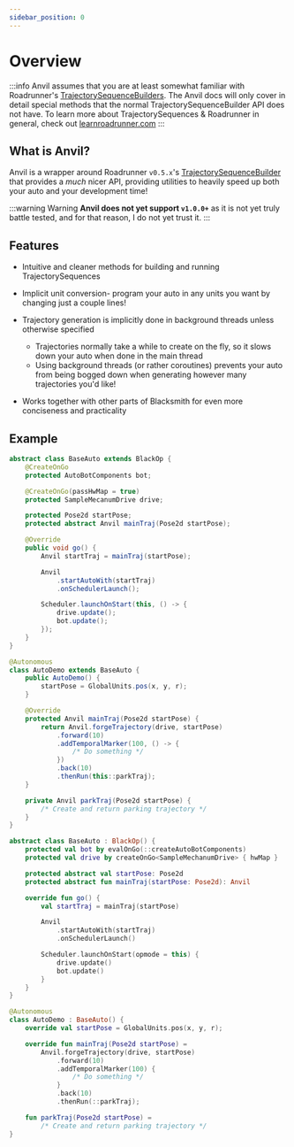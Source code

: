 ```yaml
---
sidebar_position: 0
---
```



# Overview

:::info
Anvil assumes that you are at least somewhat familiar with Roadrunner's [TrajectorySequenceBuilders](https://learnroadrunner.com/trajectory-sequence.html).
The Anvil docs will only cover in detail special methods that the normal TrajectorySequenceBuilder API does not have.
To learn more about TrajectorySequences & Roadrunner in general, check out [learnroadrunner.com](https://learnroadrunner.com)
:::

## What is Anvil?

Anvil is a wrapper around Roadrunner `v0.5.x`'s [TrajectorySequenceBuilder](https://learnroadrunner.com/trajectory-sequence.html)
that provides a *much* nicer API, providing utilities to heavily speed up both your auto and your development time!

:::warning Warning
**Anvil does not yet support `v1.0.0+`** as it is not yet truly battle tested, and for that reason, I do not yet trust it.
:::

## Features

 - Intuitive and cleaner methods for building and running TrajectorySequences

 - Implicit unit conversion- program your auto in any units you want by changing just a couple lines!

 - Trajectory generation is implicitly done in background threads unless otherwise specified
   - Trajectories normally take a while to create on the fly, so it slows down your auto when done in the main thread
   - Using background threads (or rather coroutines) prevents your auto from being bogged down when generating however
     many trajectories you'd like!

 - Works together with other parts of Blacksmith for even more conciseness and practicality

## Example

<Tabs groupId="programming-language">
<TabItem value="java" label="Java">

  ```java title="BaseAuto.java"
  abstract class BaseAuto extends BlackOp {
      @CreateOnGo
      protected AutoBotComponents bot;

      @CreateOnGo(passHwMap = true)
      protected SampleMecanumDrive drive;

      protected Pose2d startPose;
      protected abstract Anvil mainTraj(Pose2d startPose);

      @Override
      public void go() {
          Anvil startTraj = mainTraj(startPose);

          Anvil
              .startAutoWith(startTraj)
              .onSchedulerLaunch();

          Scheduler.launchOnStart(this, () -> {
              drive.update();
              bot.update();
          });
      }
  }
  ```

  ```java title="AutoDemo.java"
  @Autonomous
  class AutoDemo extends BaseAuto {
      public AutoDemo() {
          startPose = GlobalUnits.pos(x, y, r);
      }

      @Override
      protected Anvil mainTraj(Pose2d startPose) {
          return Anvil.forgeTrajectory(drive, startPose)
              .forward(10)
              .addTemporalMarker(100, () -> {
                  /* Do something */
              })
              .back(10)
              .thenRun(this::parkTraj);
      }

      private Anvil parkTraj(Pose2d startPose) {
          /* Create and return parking trajectory */
      }
  }
  ```

</TabItem>
<TabItem value="kt" label="Kotlin">

  ```kotlin title="BaseAuto.kt"
  abstract class BaseAuto : BlackOp() {
      protected val bot by evalOnGo(::createAutoBotComponents)
      protected val drive by createOnGo<SampleMechanumDrive> { hwMap }

      protected abstract val startPose: Pose2d
      protected abstract fun mainTraj(startPose: Pose2d): Anvil

      override fun go() {
          val startTraj = mainTraj(startPose)

          Anvil
              .startAutoWith(startTraj)
              .onSchedulerLaunch()

          Scheduler.launchOnStart(opmode = this) {
              drive.update()
              bot.update()
          }
      }
  }
  ```

  ```kotlin title="AutoDemo.kt"
  @Autonomous
  class AutoDemo : BaseAuto() {
      override val startPose = GlobalUnits.pos(x, y, r);

      override fun mainTraj(Pose2d startPose) =
          Anvil.forgeTrajectory(drive, startPose)
              .forward(10)
              .addTemporalMarker(100) {
                  /* Do something */
              }
              .back(10)
              .thenRun(::parkTraj);

      fun parkTraj(Pose2d startPose) =
          /* Create and return parking trajectory */
  }
  ```

</TabItem>
</Tabs>

